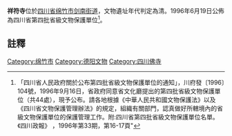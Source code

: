 {{msg:四川省文物保護單位
|名稱 = 祥符寺
|編號 = 24
|圖片 = [[File:祥符寺_-_panoramio_(2).jpg|260px]]
|級別 = S4
|分類 = 
|時代 = [[清代|清代]]
|地点 = [[四川省|四川省]][[绵竹市|绵竹市]][[剑南街道_(绵竹市)|剑南街道]]
|坐標 =
|登錄 = 1996年6月19日
}}
'''祥符寺'''位於[[四川省|四川省]][[绵竹市|绵竹市]][[剑南街道_(绵竹市)|剑南街道]]，文物遺址年代判定為清。1996年6月19日公佈為四川省第四批省級文物保護單位<ref>「四川省人民政府關於公布第四批省級文物保護單位的通知」，川府發〔1996〕104號，1996年9月16日，省政府同意省文化廳提出的第四批省級文物保護單位（共44處），現予公布。請各地根據《中華人民共和國文物保護法》以及《四川省文物保護管理辦法》的規定，組織有關部門，認真做好所轄境內的省級文物保護單位的保護管理工作。附:四川省第四批省級文物保護單位名單。《四川政報》 ，1996年第33期，第16-17頁"</ref>。

==註釋==
{{reflist}}
{{文物保護單位小作品}}
{{德阳市境内的四川省文物保护单位}}
[[Category:绵竹市|Category:绵竹市]]
[[Category:德阳文物|Category:德阳文物]]
[[Category:四川佛寺|Category:四川佛寺]]